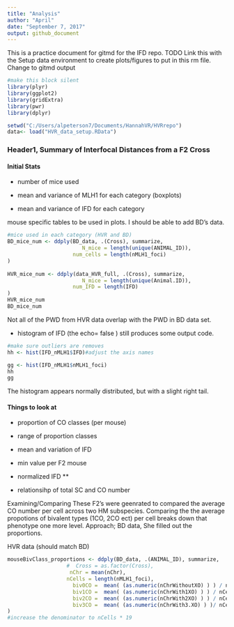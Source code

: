 ```yaml
---
title: "Analysis"
author: "April"
date: "September 7, 2017"
output: github_document
---
```


This is a practice document for gitmd for the IFD repo.
TODO
Link this with the Setup data environment to create plots/figures to put in this rm file.
Change to gitmd output


```r
#make this block silent
library(plyr)
library(ggplot2)
library(gridExtra)
library(pwr)
library(dplyr)

setwd("C:/Users/alpeterson7/Documents/HannahVR/HVRrepo")
data<- load("HVR_data_setup.RData")

```

### Header1, Summary of Interfocal Distances from a F2 Cross


#### Initial Stats
- number of mice used

- mean and variance of MLH1 for each category (boxplots)

- mean and variance of IFD for each category

mouse specific tables to be used in plots. I should be able to add BD's data.
```r
#mice used in each category (HVR and BD)
BD_mice_num <- ddply(BD_data, .(Cross), summarize,
                        N_mice = length(unique(ANIMAL_ID)), 
                     num_cells = length(nMLH1_foci)
)
  
HVR_mice_num <- ddply(data_HVR_full, .(Cross), summarize,
                        N_mice = length(unique(Animal.ID)), 
                     num_IFD = length(IFD)
)
HVR_mice_num
BD_mice_num
```
Not all of the PWD from HVR data overlap with the PWD in BD data set.



* histogram of IFD
(the echo= false ) still produces some output code.
```r
#make sure outliers are removes
hh <- hist(IFD_nMLH1$IFD)#adjust the axis names

gg <- hist(IFD_nMLH1$nMLH1_foci)
hh
gg
```
The histogram appears normally distributed, but with a slight right tail.

#### Things to look at
* proportion of CO classes (per mouse)
* range of proportion classes
* mean and variation of IFD

* min value per F2 mouse
* normalized IFD **
* relationsihp of total SC and CO number


Examining/Comparing 
These F2's were geenrated to compared the average CO number per cell across two HM subspecies. Comparing the the average propotions of bivalent types (1CO, 2CO ect) per cell breaks down that phenotype one more level.
Approach; BD data, She filled out the proportions.

HVR data (should match BD)
```r


mouseBivClass_proportions <- ddply(BD_data, .(ANIMAL_ID), summarize,
                   #  Cross = as.factor(Cross),
                    nChr = mean(nChr),
                   nCells = length(nMLH1_foci),
                     biv0CO =  mean( (as.numeric(nChrWithoutXO) ) ) / nCells,
                     biv1CO =  mean( (as.numeric(nChrWith1XO) ) ) / nCells , 
                     biv2CO =  mean( (as.numeric(nChrWith2XO) ) ) / nCells ,
                     biv3CO =  mean( (as.numeric(nChrWith3.XO) ) )/ nCells 
)
#increase the denominator to nCells * 19


```